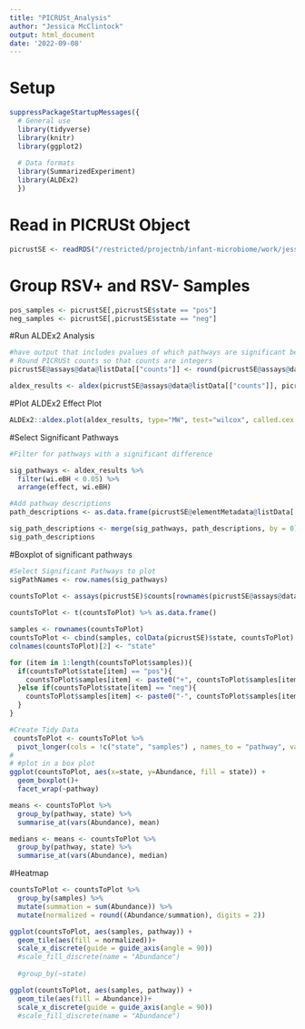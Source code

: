```yaml
---
title: "PICRUSt_Analysis"
author: "Jessica McClintock"
output: html_document
date: '2022-09-08'
---
```


# Setup
```R
suppressPackageStartupMessages({
  # General use
  library(tidyverse)
  library(knitr)
  library(ggplot2)
  
  # Data formats
  library(SummarizedExperiment)
  library(ALDEx2)
  })

```

# Read in PICRUSt Object
```R
picrustSE <- readRDS("/restricted/projectnb/infant-microbiome/work/jessmcc/rsv/PICRUSt/picrust2_output/FinalDatPICRUSt2.RDS")

```

# Group RSV+ and RSV- Samples
```R
pos_samples <- picrustSE[,picrustSE$state == "pos"]
neg_samples <- picrustSE[,picrustSE$state == "neg"]

```

#Run ALDEx2 Analysis
```R
#have output that includes pvalues of which pathways are significant between groups
# Round PICRUSt counts so that counts are integers
picrustSE@assays@data@listData[["counts"]] <- round(picrustSE@assays@data@listData[["counts"]], 0)

aldex_results <- aldex(picrustSE@assays@data@listData[["counts"]], picrustSE@colData@listData[["state"]], test="t", effect = TRUE)

```

#Plot ALDEx2 Effect Plot
```R
ALDEx2::aldex.plot(aldex_results, type="MW", test="wilcox", called.cex = 1, cutoff = 0.05)
```

#Select Significant Pathways
```R
#Filter for pathways with a significant difference

sig_pathways <- aldex_results %>%
  filter(wi.eBH < 0.05) %>%
  arrange(effect, wi.eBH)

#Add pathway descriptions
path_descriptions <- as.data.frame(picrustSE@elementMetadata@listData[["description"]], picrustSE@elementMetadata@listData[["pathway"]])

sig_path_descriptions <- merge(sig_pathways, path_descriptions, by = 0)
sig_path_descriptions
```
#Boxplot of significant pathways
```R
#Select Significant Pathways to plot
sigPathNames <- row.names(sig_pathways)

countsToPlot <- assays(picrustSE)$counts[rownames(picrustSE@assays@data@listData[["counts"]]) %in% sigPathNames, ]
 
countsToPlot <- t(countsToPlot) %>% as.data.frame()

samples <- rownames(countsToPlot)
countsToPlot <- cbind(samples, colData(picrustSE)$state, countsToPlot)
colnames(countsToPlot)[2] <- "state"

for (item in 1:length(countsToPlot$samples)){
  if(countsToPlot$state[item] == "pos"){
    countsToPlot$samples[item] <- paste0("+", countsToPlot$samples[item])
  }else if(countsToPlot$state[item] == "neg"){
    countsToPlot$samples[item] <- paste0("-", countsToPlot$samples[item])
  }
}

#Create Tidy Data
 countsToPlot <- countsToPlot %>%
  pivot_longer(cols = !c("state", "samples") , names_to = "pathway", values_to = "Abundance")
# 
# #plot in a box plot
ggplot(countsToPlot, aes(x=state, y=Abundance, fill = state)) +
  geom_boxplot()+
  facet_wrap(~pathway)

means <- countsToPlot %>%
  group_by(pathway, state) %>%
  summarise_at(vars(Abundance), mean)

medians <- means <- countsToPlot %>%
  group_by(pathway, state) %>%
  summarise_at(vars(Abundance), median)
```

#Heatmap
```R
countsToPlot <- countsToPlot %>%
  group_by(samples) %>%
  mutate(summation = sum(Abundance)) %>%
  mutate(normalized = round((Abundance/summation), digits = 2))

ggplot(countsToPlot, aes(samples, pathway)) + 
  geom_tile(aes(fill = normalized))+
  scale_x_discrete(guide = guide_axis(angle = 90))
  #scale_fill_discrete(name = "Abundance")
  
  #group_by(~state)
```


```R
ggplot(countsToPlot, aes(samples, pathway)) + 
  geom_tile(aes(fill = Abundance))+
  scale_x_discrete(guide = guide_axis(angle = 90))
  #scale_fill_discrete(name = "Abundance")
```

